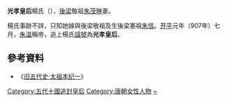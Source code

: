 '''光孝皇后'''楊氏（{{bd|？||？|catIdx=H}}），[[後梁|後梁]]敬祖[[朱茂琳|朱茂琳]]妻。

楊氏事跡不詳，只知她嫁與後梁敬祖及生後梁憲祖[[朱信|朱信]]。[[開平_(年號)|开平]]元年（907年）七月，[[朱温|朱温]]稱帝，追上楊氏[[諡號|諡號]]為'''光孝皇后'''。

==參考資料==
*《[[s:旧五代史/卷1|旧五代史·太祖本纪一]]》

{{五代皇后}}
{{DEFAULTSORT:Y}}
[[Category:五代十國追封皇后|Category:五代十國追封皇后]]
[[Category:唐朝女性人物|Category:唐朝女性人物]]
[[Category:杨姓|~]]